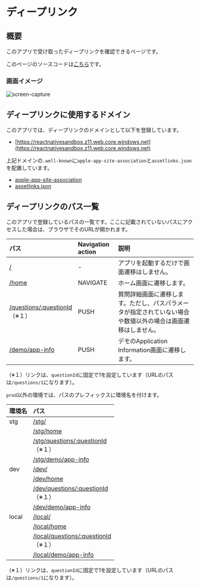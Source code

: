 # ディープリンク

## 概要

このアプリで受け取ったディープリンクを確認できるページです。

このページのソースコードは[こちら](https://github.com/{@inject:organization}/mobile-app-crib-notes/tree/master/example-app/SantokuApp/src/features/demo-deep-link)です。

### 画面イメージ

![screen-capture](./screen-capture.png)

## ディープリンクに使用するドメイン

このアプリでは、ディープリンクのドメインとして以下を登録しています。

- [https://reactnativesandbox.z11.web.core.windows.net](https://reactnativesandbox.z11.web.core.windows.net)

上記ドメインの`.well-known`に`apple-app-site-association`と`assetlinks.json`を配置しています。

- [apple-app-site-association](https://reactnativesandbox.z11.web.core.windows.net/.well-known/apple-app-site-association)
- [assetlinks.json](https://reactnativesandbox.z11.web.core.windows.net/.well-known/assetlinks.json)

## ディープリンクのパス一覧

このアプリで登録しているパスの一覧です。ここに記載されていないパスにアクセスした場合は、ブラウザでそのURLが開かれます。

| パス                                                                                                 | Navigation action | 説明                                                     |
|:---------------------------------------------------------------------------------------------------|:------------------|:-------------------------------------------------------|
| [/](https://reactnativesandbox.z11.web.core.windows.net)                                           | -                 | アプリを起動するだけで画面遷移はしません。                                  |
| [/home](https://reactnativesandbox.z11.web.core.windows.net/home)                                  | NAVIGATE          | ホーム画面に遷移します。                                           |
| [/questions/:questionId](https://reactnativesandbox.z11.web.core.windows.net/questions/1)<br/>（※１） | PUSH              | 質問詳細画面に遷移します。ただし、パスパラメータが指定されていない場合や数値以外の場合は画面遷移はしません。 |
| [/demo/app-info](https://reactnativesandbox.z11.web.core.windows.net/demo/app-info)                | PUSH              | デモのApplication Information画面に遷移します。                    |
（※１）リンクは、`questionId`に固定で1を設定しています（URLのパスは`/questions/1`になります）。

`prod`以外の環境では、パスのプレフィックスに環境名を付けます。

| 環境名   | パス                                                                                                             |
|:------|:---------------------------------------------------------------------------------------------------------------|
| stg   | [/stg/](https://reactnativesandbox.z11.web.core.windows.net/stg/)                                              |
|       | [/stg/home](https://reactnativesandbox.z11.web.core.windows.net/stg/home)                                      |
|       | [/stg/questions/:questionId](https://reactnativesandbox.z11.web.core.windows.net/stg/questions/1)<br/>（※１）     |
|       | [/stg/demo/app-info](https://reactnativesandbox.z11.web.core.windows.net/stg/demo/app-info)                    |
| dev   | [/dev/](https://reactnativesandbox.z11.web.core.windows.net/dev/)                                              |
|       | [/dev/home](https://reactnativesandbox.z11.web.core.windows.net/dev/home)                                      |
|       | [/dev/questions/:questionId](https://reactnativesandbox.z11.web.core.windows.net/dev/questions/1)<br/>（※１）     |
|       | [/dev/demo/app-info](https://reactnativesandbox.z11.web.core.windows.net/dev/demo/app-info)                    |
| local | [/local/](https://reactnativesandbox.z11.web.core.windows.net/local/)                                          |
|       | [/local/home](https://reactnativesandbox.z11.web.core.windows.net/local/home)                                  |
|       | [/local/questions/:questionId](https://reactnativesandbox.z11.web.core.windows.net/local/questions/1)<br/>（※１） |
|       | [/local/demo/app-info](https://reactnativesandbox.z11.web.core.windows.net/local/demo/app-info)                |
（※１）リンクは、`questionId`に固定で1を設定しています（URLのパスは`/questions/1`になります）。

